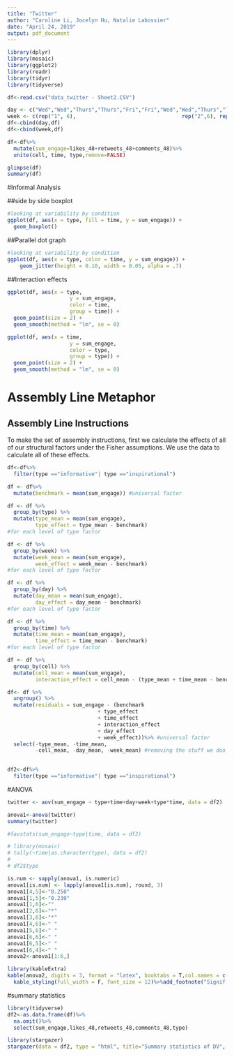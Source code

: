 ```yaml
---
title: "Twitter"
author: "Caroline Li, Jocelyn Hu, Natalie Labossier"
date: "April 24, 2019"
output: pdf_document
---
```

```r
library(dplyr)
library(mosaic)
library(ggplot2)
library(readr)
library(tidyr)
library(tidyverse)
```

```r
df<-read.csv("data_twitter - Sheet2.CSV")
```

```r
day <- c("Wed","Wed","Thurs","Thurs","Fri","Fri","Wed","Wed","Thurs","Thurs","Fri","Fri","Wed","Wed","Thurs","Thurs","Fri","Fri")
week <- c(rep("1", 6),                                  rep("2",6), rep("3",6))
df<-cbind(day,df)
df<-cbind(week,df)

```

```r
df<-df%>%
  mutate(sum_engage=likes_48+retweets_48+comments_48)%>%
  unite(cell, time, type,remove=FALSE)

```
```r

glimpse(df)
summary(df)
```

#Informal Analysis

##side by side boxplot

```r
#looking at variability by condition
ggplot(df, aes(x = type, fill = time, y = sum_engage)) +
  geom_boxplot()

```

##Parallel dot graph

```r
#looking at variability by condition
ggplot(df, aes(x = type, color = time, y = sum_engage)) +
    geom_jitter(height = 0.10, width = 0.05, alpha = .7)
```

##Interaction effects

```r
ggplot(df, aes(x = type, 
                    y = sum_engage, 
                    color = time,
                    group = time)) +
  geom_point(size = 2) +
  geom_smooth(method = "lm", se = 0)
```


```r
ggplot(df, aes(x = time, 
                    y = sum_engage, 
                    color = type,
                    group = type)) +
  geom_point(size = 2) +
  geom_smooth(method = "lm", se = 0)
```


# Assembly Line Metaphor

## Assembly Line Instructions

To make the set of assembly instructions, first we calculate the effects of all of our structural factors under the Fisher assumptions. We use the data to calculate all of these effects.
```r
df<-df%>%
  filter(type =="informative"| type =="inspirational")
```

```r
df <- df%>%
  mutate(benchmark = mean(sum_engage)) #universal factor
```

```r
df <- df %>%
  group_by(type) %>%
  mutate(type_mean = mean(sum_engage),
         type_effect = type_mean - benchmark) 
#for each level of type factor
```

```r
df <- df %>%
  group_by(week) %>%
  mutate(week_mean = mean(sum_engage),
         week_effect = week_mean - benchmark) 
#for each level of type factor
```

```r
df <- df %>%
  group_by(day) %>%
  mutate(day_mean = mean(sum_engage),
         day_effect = day_mean - benchmark) 
#for each level of type factor
```

```r
df <- df %>%
  group_by(time) %>%
  mutate(time_mean = mean(sum_engage),
         time_effect = time_mean - benchmark) 
#for each level of type factor
```

```r
df <- df %>%
  group_by(cell) %>%
  mutate(cell_mean = mean(sum_engage),
         interaction_effect = cell_mean - (type_mean + time_mean - benchmark)) #for each cell of interaction
```

```r
df<- df %>%
  ungroup() %>%
  mutate(residuals = sum_engage - (benchmark 
                             + type_effect 
                             + time_effect 
                             + interaction_effect
                             + day_effect
                             + week_effect))%>% #universal factor
  select(-type_mean, -time_mean, 
         -cell_mean, -day_mean, -week_mean) #removing the stuff we don't need
  
```

```r
df2<-df%>%
  filter(type =="informative"| type =="inspirational")
```

#ANOVA

```r
twitter <- aov(sum_engage ~ type+time+day+week+type*time, data = df2)

anova1<-anova(twitter)
summary(twitter)

#favstats(sum_engage~type|time, data = df2)

# library(mosaic)
# tally(~time|as.character(type), data = df2)
# 
# df2$type
```



```r
is.num <- sapply(anova1, is.numeric)
anova1[is.num] <- lapply(anova1[is.num], round, 3)
anova1[4,5]<-"0.250"
anova1[1,5]<-"0.230"
anova1[1,6]<-""
anova1[2,6]<-"*"
anova1[3,6]<-"*"
anova1[4,6]<-" "
anova1[5,6]<-" "
anova1[6,6]<-" "
anova1[6,5]<-" "
anova1[6,4]<-" "
anova2<-anova1[1:6,]

```

```r
library(kableExtra)
kable(anova2, digits = 3, format = "latex", booktabs = T,col.names = c("Df","Sum Sq","Mean Sq","F value"," Pr(>F)"," "))%>%
  kable_styling(full_width = F, font_size = 12)%>%add_footnote("Signif. codes:  0 ‘***’ 0.001 ‘**’ 0.01 ‘*’ 0.05 ‘.’ 0.1 ‘ ’ 1", notation="alphabet")%>%column_spec(1, width = "5em") 
```



#summary statistics



```r
library(tidyverse)
df2<-as.data.frame(df)%>%
  na.omit()%>%
  select(sum_engage,likes_48,retweets_48,comments_48,type)
```

```r
library(stargazer)
stargazer(data = df2, type = "html", title="Summary statistics of DV", digits=2, out="tablesum.html",covariate.labels = c("Total Engagement","#Likes","#Retweets","#Comments","type"))

```
